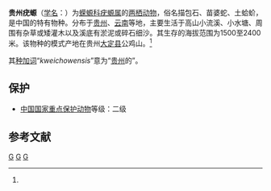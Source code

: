 {{Speciesbox
| genus = Tylototriton
| species = kweichowensis
| authority = [[方炳文|Fang]] et [[张孟闻|Chang]], 1932<ref name='id4830'>{{cite web| url =http://www.bioinfo.cn/db05/BjdwSpecies.php?action=view&id=4830| title =贵州疣螈| work =《中国动物物种编目数据库》| publisher =中国科学院微生物研究所| author =中国科学院动物研究所| accessdate =2009-04-11| deadurl =yes| archiveurl =https://web.archive.org/web/20160305073418/http://www.bioinfo.cn/db05/BjdwSpecies.php?action=view&id=4830| archivedate =2016-03-05}}</ref>
}}

'''贵州疣螈'''（[[学名|学名]]：{{lang|la|''Tylototriton kweichowensis''}}）为[[蝾螈科|蝾螈科]][[疣螈属|疣螈属]]的[[两栖动物|两栖动物]]，俗名描包石、苗婆蛇、土蛤蚧，是中国的特有物种。分布于[[贵州|贵州]]、[[云南|云南]]等地，主要生活于高山小流溪、小水塘、周围有杂草或矮灌木以及溪底有淤泥或碎石细沙。其生存的海拔范围为1500至2400米。该物种的模式产地在贵州[[大定县|大定县]]公鸡山。<ref name='id4830'/>

其[[种加词|种加词]]“''kweichowensis''”意为“[[贵州|贵州]]的”。

== 保护 ==
* [[中國國家重點保護野生動物名錄|中国国家重点保护动物]]等级：二级

== 参考文献 ==
{{reflist}}

{{Taxonbar|from=Q2246045}}

[[Category:疣螈属|G]]
[[Category:中國特有兩棲動物|G]]
[[Category:1932年描述的动物|G]]


{{amphibian-stub}}
